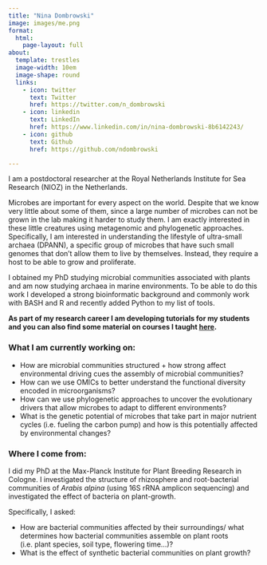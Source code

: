 ```yaml
---
title: "Nina Dombrowski"
image: images/me.png
format: 
  html:
    page-layout: full
about:
  template: trestles
  image-width: 10em
  image-shape: round
  links:
    - icon: twitter
      text: Twitter
      href: https://twitter.com/n_dombrowski
    - icon: linkedin
      text: LinkedIn
      href: https://www.linkedin.com/in/nina-dombrowski-8b6142243/
    - icon: github
      text: Github
      href: https://github.com/ndombrowski

---
```


I am a postdoctoral researcher at the Royal Netherlands Institute for Sea Research (NIOZ) in the Netherlands. 

Microbes are important for every aspect on the world. Despite that we know very little about some of them, since a large number of microbes can not be grown in the lab making it harder to study them. I am exactly interested in these little creatures using metagenomic and phylogenetic approaches.  Specifically, I am interested in understanding the lifestyle of ultra-small archaea (DPANN), a specific group of microbes that have such small genomes that don't allow them to live by themselves. Instead, they require a host to be able to grow and proliferate. 

I obtained my PhD studying microbial communities associated with plants and am now studying archaea in marine environments. To be able to do this work I developed a strong bioinformatic background and commonly work with BASH and R and recently added Python to my list of tools.

**As part of my research career I am developing tutorials for my students and you can also find some material on courses I taught [here](https://github.com/ndombrowski).**

### What I am currently working on:

- How are microbial communities structured + how strong affect environmental driving cues the assembly of microbial communities?
- How can we use OMICs to better understand the functional diversity encoded in microorganisms?
- How can we use phylogenetic approaches to uncover the evolutionary drivers that allow microbes to adapt to different environments?
- What is the genetic potential of microbes that take part in major nutrient cycles (i.e. fueling the carbon pump) and how is this potentially affected by environmental changes?

### Where I come from:

I did my PhD at the Max-Planck Institute for Plant Breeding Research in Cologne. I investigated the structure of rhizosphere and root-bacterial communities of *Arabis alpina* (using 16S rRNA amplicon sequencing) and investigated the effect of bacteria on plant-growth.

Specifically, I asked:

- How are bacterial communities affected by their surroundings/ what determines how bacterial communities assemble on plant roots (i.e. plant species, soil type, flowering time…)?
- What is the effect of synthetic bacterial communities on plant growth?
